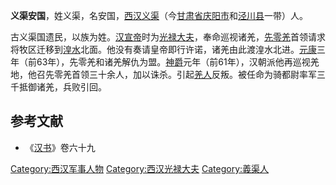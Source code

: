 '''义渠安国'''，姓义渠，名安国，[[西汉|西汉]][[义渠|义渠]]（今[[甘肃省|甘肃省]][[庆阳市|庆阳市]]和[[泾川县|泾川县]]一带）人。

古义渠国遗民，以族为姓。[[汉宣帝|汉宣帝]]时为[[光禄大夫|光禄大夫]]，奉命巡视诸羌，[[先零羌|先零羌]]首领请求将牧区迁移到[[湟水|湟水]]北面。他没有奏请皇帝即行许诺，诸羌由此渡湟水北进。[[元康_(西汉)|元康]]三年（前63年），先零羌和诸羌解仇为盟。[[神爵|神爵]]元年（前61年），汉朝派他再巡视羌地，他召先零羌首领三十余人，加以诛杀。引起[[羌人|羌人]]反叛。被任命为骑都尉率军三千抵御诸羌，兵败引回。

==参考文献==
*《[[汉书|汉书]]》卷六十九

{{DEFAULTSORT:Y}}
[[Category:西汉军事人物|Category:西汉军事人物]]
[[Category:西汉光禄大夫|Category:西汉光禄大夫]]
[[Category:義渠人|Category:義渠人]]